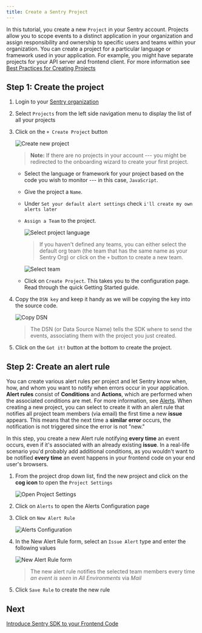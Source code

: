 ```yaml
---
title: Create a Sentry Project
---
```

In this tutorial, you create a new `Project` in your Sentry account. Projects allow you to scope events to a distinct application in your organization and assign responsibility and ownership to specific users and teams within your organization. You can create a project for a particular language or framework used in your application. For example, you might have separate projects for your API server and frontend client. For more information see [Best Practices for Creating Projects](/guides/getting-started/#4-create-projects)

## Step 1: Create the project

1. Login to your [Sentry organization](https://sentry.io)

2. Select `Projects` from the left side navigation menu to display the list of all your projects

3. Click on the `+ Create Project` button

   ![Create new project](create-new-project-01.png)

   > **Note:** If there are no projects in your account --- you might be redirected to the onboarding wizard to create your first project.

   - Select the language or framework for your project based on the code you wish to monitor --- in this case, `JavaScript`.

   - Give the project a `Name`.

   - Under `Set your default alert settings` check `i'll create my own alerts later`

   - `Assign a Team` to the project.

     ![Select project language](create-new-project-02.png)

     > If you haven't defined any teams, you can either select the default org team (the team that has the same name as your Sentry Org) or click on the `+` button to create a new team.

     ![Select team](create-new-project-03.png)

   - Click on `Create Project`.
     This takes you to the configuration page. Read through the quick Getting Started guide.

4. Copy the `DSN key` and keep it handy as we will be copying the key into the source code.

   ![Copy DSN](create-new-project-04.png)

   > The DSN (or Data Source Name) tells the SDK where to send the events, associating them with the project you just created.

5. Click on the `Got it!` button at the bottom to create the project.

## Step 2: Create an alert rule

You can create various alert rules per project and let Sentry know when, how, and whom you want to notify when errors occur in your application. **Alert rules** consist of **Conditions** and **Actions**, which are performed when the associated conditions are met. For more information, see [Alerts](/product/alerts-notifications/alerts/). When creating a new project, you can select to create it with an alert rule that notifies all project team members (via email) the first time a new **issue** appears. This means that the next time a **similar error** occurs, the notification is not triggered since the error is not "new."

In this step, you create a new Alert rule notifying **every time** an event occurs, even if it's associated with an already existing **issue**. In a real-life scenario you'd probably add additional conditions, as you wouldn't want to be notified **every time** an event happens in your frontend code on your end user's browsers.

1. From the project drop down list, find the new project and click on the **cog icon** to open the `Project Settings`

   ![Open Project Settings](generate-first-error-07.png)

2. Click on `Alerts` to open the Alerts Configuration page

3. Click on `New Alert Rule`

   ![Alerts Configuration](generate-first-error-08.png)

4. In the New Alert Rule form, select an `Issue Alert` type and enter the following values

   ![New Alert Rule form](generate-first-error-09.png)

   > The new alert rule notifies the selected team members every time _an event is seen_ in _All Environments_ via _Mail_

5. Click `Save Rule` to create the new rule

## Next

[Introduce Sentry SDK to your Frontend Code](/guides/integrate-frontend/initialize-sentry-sdk/)
